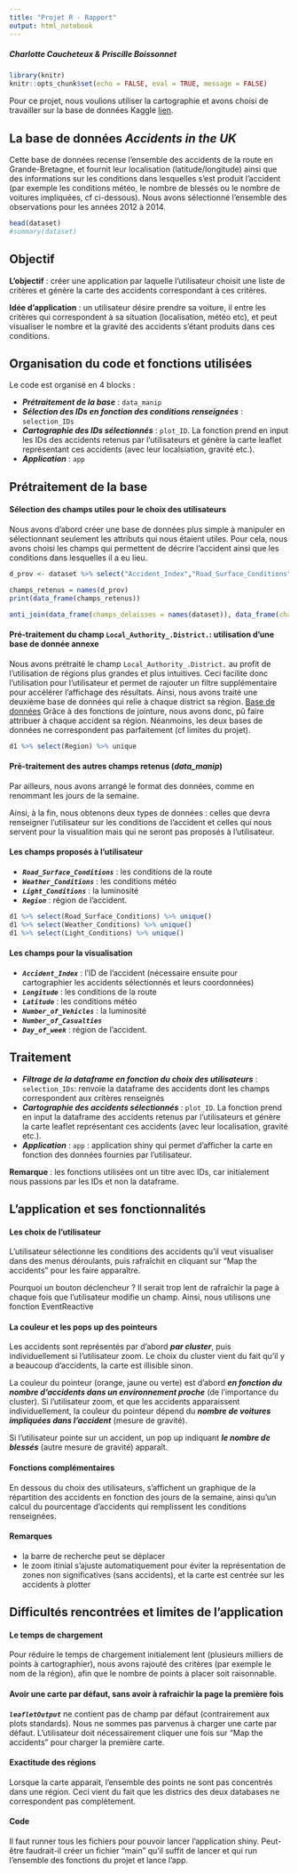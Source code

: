 ```yaml
---
title: "Projet R - Rapport"
output: html_notebook
---
```

##### Charlotte Caucheteux & Priscille Boissonnet
```r
library(knitr)
knitr::opts_chunk$set(echo = FALSE, eval = TRUE, message = FALSE)
```


Pour ce projet, nous voulions utiliser la cartographie et avons choisi de travailler sur la base de données Kaggle [lien](https://www.kaggle.com/daveianhickey/2000-16-traffic-flow-england-scotland-wales/data).



## La base de données _Accidents in the UK_

Cette base de données recense l'ensemble des accidents de la route en Grande-Bretagne, et fournit leur localisation (latitude/longitude) ainsi que des informations sur les conditions dans lesquelles s'est produit l'accident (par exemple les conditions météo, le nombre de blessés ou le nombre de voitures impliquées, cf ci-dessous).
Nous avons sélectionné l'ensemble des observations pour les années 2012 à 2014.
 
```r
head(dataset)
#summary(dataset)
```


## Objectif 

**L'objectif** : créer une application par laquelle l'utilisateur choisit une liste de critères et génère la carte des accidents correspondant à ces critères. 

**Idée d'application** : un utilisateur désire prendre sa voiture, il entre les critères qui correspondent à sa situation (localisation, météo etc), et peut visualiser le nombre et la gravité des accidents s'étant produits dans ces conditions. 

## Organisation du code et fonctions utilisées  

Le code est organisé en 4 blocks :

* _**Prétraitement de la base**_ : `data_manip`
* _**Sélection des IDs en fonction des conditions renseignées**_ :  `selection_IDs`
* _**Cartographie des IDs sélectionnés**_ : `plot_ID`.  La fonction prend en input les IDs des accidents retenus par l'utilisateurs et génère la carte leaflet représentant ces accidents (avec leur localsiation, gravité etc.).
* _**Application**_ : `app`


## Prétraitement de la base
#### Sélection des champs utiles pour le choix des utilisateurs 

Nous avons d'abord créer une base de données plus simple à manipuler en sélectionnant seulement les attributs qui nous étaient utiles.
Pour cela, nous avons choisi les champs qui permettent de décrire l'accident ainsi que les conditions dans lesquelles il a eu lieu.

```r
d_prov <- dataset %>% select("Accident_Index","Road_Surface_Conditions","Weather_Conditions","Light_Conditions","Day_of_Week","Local_Authority_.District.","Number_of_Vehicles","Number_of_Casualties","Longitude","Latitude")

champs_retenus = names(d_prov)
print(data_frame(champs_retenus))
```

```r
anti_join(data_frame(champs_delaisses = names(dataset)), data_frame(champs_delaisses = names(d1)), by = "champs_delaisses")
```

#### Pré-traitement du champ `Local_Authority_.District.`: utilisation d'une base de donnée annexe 

Nous avons prétraité le champ `Local_Authority_.District.` au profit de l'utilisation de régions plus grandes et plus intuitives. Ceci facilite donc l'utilisation pour l'utilisateur et permet de rajouter un filtre supplémentaire pour accélérer l'affichage des résultats.
Ainsi, nous avons traité une deuxième base de données qui relie à chaque district sa région. 
[Base de données](http://geoportal.statistics.gov.uk/datasets/46d0cf00f75e4e4d8f5703c1cee283da_0)
Grâce à des fonctions de jointure, nous avons donc, pû faire attribuer à chaque accident sa région.
Néanmoins, les deux bases de données ne correspondent pas parfaitement (cf limites du projet).


```r
d1 %>% select(Region) %>% unique
```


#### Pré-traitement des autres champs retenus (_data_manip_)

Par ailleurs, nous avons arrangé le format des données, comme en renommant les jours de la semaine.

Ainsi, à la fin, nous obtenons deux types de données : celles que devra renseigner l'utilisateur sur les conditions de l'accident et celles qui nous servent pour la visualition mais qui ne seront pas proposés à l'utilisateur.

#### Les champs proposés à l'utilisateur
	
* _**`Road_Surface_Conditions`**_	: les conditions de la route		
* _**`Weather_Conditions`**_	: 	les conditions météo 
* _**`Light_Conditions`**_	: la luminosité 
* _**`Region`**_	: région de l'accident. 



```r
d1 %>% select(Road_Surface_Conditions) %>% unique()
d1 %>% select(Weather_Conditions) %>% unique()
d1 %>% select(Light_Conditions) %>% unique()
```


#### Les champs pour la visualisation 

* _**`Accident_Index`**_	: l'ID de l'accident (nécessaire ensuite pour cartographier les accidents sélectionnés et leurs coordonnées)			
* _**`Longitude`**_	: les conditions de la route		
* _**`Latitude`**_	: 	les conditions météo 
* _**`Number_of_Vehicles`**_	: la luminosité 
* _**`Number_of_Casualties`**_				
* _**`Day_of_week`**_	: région de l'accident. 



## Traitement 

* _**Filtrage de la dataframe en fonction du choix des utilisateurs**_ :  `selection_IDs`: renvoie la dataframe des accidents dont les champs correspondent aux critères renseignés
* _**Cartographie des accidents sélectionnés**_ : `plot_ID`.  La fonction prend en input la dataframe des accidents retenus par l'utilisateurs et génère la carte leaflet représentant ces accidents (avec leur localisation, gravité etc.).
* _**Application**_ : `app` : application shiny qui permet d'afficher la carte en fonction des données fournies par l'utilisateur.

**Remarque** : les fonctions utilisées ont un titre avec IDs, car initialement nous passions par les IDs et non la dataframe.

## L’application et ses fonctionnalités 

#### Les choix de l'utilisateur

L'utilisateur sélectionne les conditions des accidents qu'il veut visualiser dans des menus déroulants, puis rafraîchit en cliquant sur "Map the accidents" pour les faire apparaître. 

Pourquoi un bouton déclencheur ? Il serait trop lent de rafraîchir la page à chaque fois que l'utilisateur modifie un champ. Ainsi, nous utilisons une fonction EventReactive

#### La couleur et les pops up des pointeurs 

Les accidents sont représentés par d'abord _**par cluster**_, puis individuellement si l'utilisateur zoom. 
Le choix du cluster vient du fait qu'il y a beaucoup d'accidents, la carte est illisible sinon.

La couleur du pointeur (orange, jaune ou verte) est d'abord _**en fonction du nombre d’accidents dans un environnement proche**_ (de l'importance du cluster). Si l'utilisateur zoom, et que les accidents apparaissent individuellement, la couleur du pointeur dépend du _**nombre de voitures impliquées dans l'accident**_ (mesure de gravité). 

Si l'utilisateur pointe sur un accident, un pop up indiquant _**le nombre de blessés**_ (autre mesure de gravité) apparaît. 

#### Fonctions complémentaires

En dessous du choix des utilisateurs, s'affichent un graphique de la répartition des accidents en fonction des jours de la semaine, ainsi qu'un calcul du pourcentage d'accidents qui remplissent les conditions renseignées.

#### Remarques 
* la barre de recherche peut se déplacer  
* le zoom itinial s'ajuste automatiquement pour éviter la représentation de zones non significatives (sans accidents), et la carte est centrée sur les accidents à plotter

## Difficultés rencontrées et limites de l'application 
#### Le temps de chargement 

Pour réduire le temps de chargement initialement lent (plusieurs milliers de points à cartographier), nous avons rajouté des critères (par exemple le nom de la région), afin que le nombre de points à placer soit raisonnable.   

#### Avoir une carte par défaut, sans avoir à rafraichir la page la première fois 

_**`leafletOutput`**_ ne contient pas de champ par défaut (contrairement aux plots standards). Nous ne sommes pas parvenus à charger une carte par défaut. L'utilisateur doit nécessairement cliquer une fois sur "Map the accidents" pour charger la première carte. 

#### Exactitude des régions

Lorsque la carte apparait, l'ensemble des points ne sont pas concentrés dans une région. Ceci vient du fait que les districs des deux databases ne correspondent pas complètement.


#### Code 

Il faut runner tous les fichiers pour pouvoir lancer l'application shiny. Peut-être faudrait-il créer un fichier "main" qu'il suffit de lancer et qui run l'ensemble des fonctions du projet et lance l'app. 


